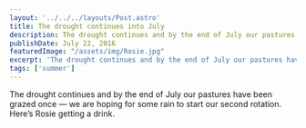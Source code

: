 ```yaml
---
layout: '../../../layouts/Post.astro'
title: The drought continues into July
description: The drought continues and by the end of July our pastures have been grazed once
publishDate: July 22, 2016
featuredImage: "/assets/img/Rosie.jpg"
excerpt: 'The drought continues and by the end of July our pastures have been grazed once'
tags: ['summer']
---
```


The drought continues and by the end of July our pastures have been grazed once — we are hoping for some rain to start our second rotation. Here’s Rosie getting a drink.